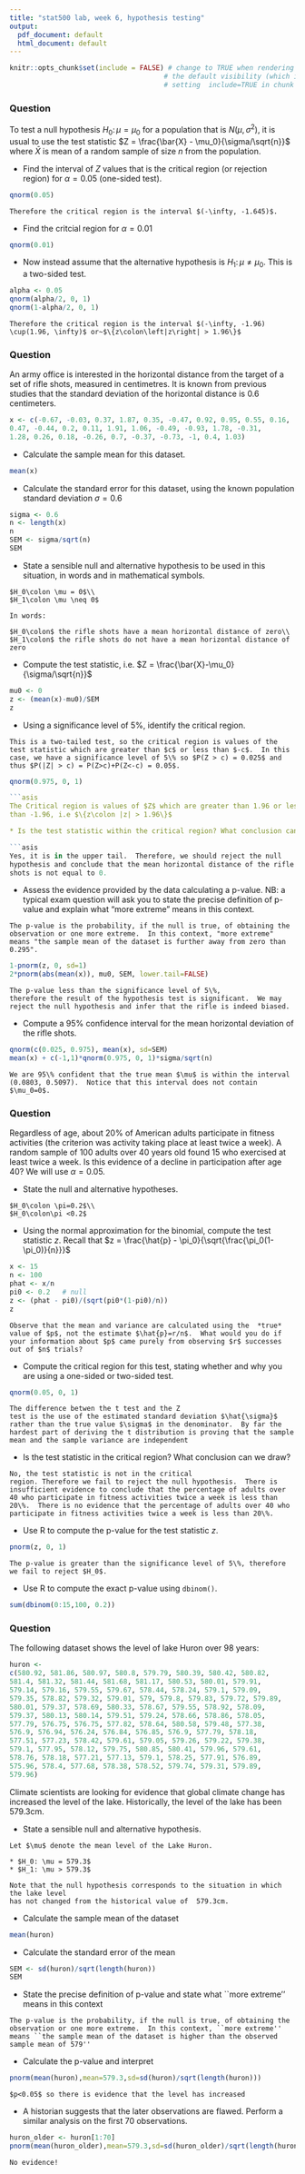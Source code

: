 ```yaml
---
title: "stat500 lab, week 6, hypothesis testing"
output:
  pdf_document: default
  html_document: default
---
```


```r
knitr::opts_chunk$set(include = FALSE) # change to TRUE when rendering solutions; this changes
                                      # the default visibility (which is overridden by explicitly
                                      # setting  include=TRUE in chunk options)
```


### Question

To test a null hypothesis $H_0\colon \mu=\mu_0$ for a population that
is $N(\mu, \sigma^2)$, it is usual to use the test statistic $Z =
\frac{\bar{X} - \mu_0}{\sigma/\sqrt{n}}$ where $\bar{X}$ is mean of a
random sample of size $n$ from the population.

* Find the interval of $Z$ values that is the critical region (or
rejection region) for $\alpha=0.05$ (one-sided test).

```r
qnorm(0.05)
```

```asis
Therefore the critical region is the interval $(-\infty, -1.645)$.
```

* Find the critcial region for $\alpha=0.01$

```r
qnorm(0.01)
```

* Now instead assume that the alternative hypothesis is $H_1\colon \mu
  \neq \mu_0$.  This is a two-sided test.

```r
alpha <- 0.05
qnorm(alpha/2, 0, 1)
qnorm(1-alpha/2, 0, 1)
```

```asis
Therefore the critical region is the interval $(-\infty, -1.96) \cup(1.96, \infty)$ or~$\{z\colon\left|z\right| > 1.96\}$
```

### Question

An army office is interested in the horizontal distance from the target
of a set of rifle shots, measured in centimetres.  It is known from
previous studies that the standard deviation of the horizontal
distance is 0.6 centimeters.

```r
x <- c(-0.67, -0.03, 0.37, 1.87, 0.35, -0.47, 0.92, 0.95, 0.55, 0.16,
0.47, -0.44, 0.2, 0.11, 1.91, 1.06, -0.49, -0.93, 1.78, -0.31,
1.28, 0.26, 0.18, -0.26, 0.7, -0.37, -0.73, -1, 0.4, 1.03)
```

* Calculate the sample mean for this dataset.

```r
mean(x)
```

* Calculate the standard error for this dataset, using the known population standard deviation $\sigma=0.6$

```r
sigma <- 0.6
n <- length(x)
n
SEM <- sigma/sqrt(n)
SEM
```

* State a sensible null and alternative hypothesis to be used in this situation, in words and in mathematical symbols.

```asis
$H_0\colon \mu = 0$\\
$H_1\colon \mu \neq 0$

In words:

$H_0\colon$ the rifle shots have a mean horizontal distance of zero\\
$H_1\colon$ the rifle shots do not have a mean horizontal distance of zero
```

* Compute the test statistic, i.e. $Z = \frac{\bar{X}-\mu_0}{\sigma/\sqrt{n}}$

```r
mu0 <- 0
z <- (mean(x)-mu0)/SEM
z
```

* Using a significance level of 5\%, identify the critical region.

```asis

This is a two-tailed test, so the critical region is values of the
test statistic which are greater than $c$ or less than $-c$.  In this
case, we have a significance level of 5\% so $P(Z > c) = 0.025$ and
thus $P(|Z| > c) = P(Z>c)+P(Z<-c) = 0.05$.
```

```r
qnorm(0.975, 0, 1)

```asis

The Critical region is values of $Z$ which are greater than 1.96 or less
than -1.96, i.e $\{z\colon |z| > 1.96\}$

* Is the test statistic within the critical region? What conclusion can we draw?

```asis

Yes, it is in the upper tail.  Therefore, we should reject the null
hypothesis and conclude that the mean horizontal distance of the rifle
shots is not equal to 0.
```

* Assess the evidence provided by the data calculating a p-value.  NB:
  a typical exam question will ask you to state the precise definition
  of p-value and explain what "more extreme" means in this context.

```asis

The p-value is the probability, if the null is true, of obtaining the
observation or one more extreme.  In this context, "more extreme"
means "the sample mean of the dataset is further away from zero than
0.295".
```

```r
1-pnorm(z, 0, sd=1)
2*pnorm(abs(mean(x)), mu0, SEM, lower.tail=FALSE)
```

```asis

The p-value less than the significance level of 5\%,
therefore the result of the hypothesis test is significant.  We may
reject the null hypothesis and infer that the rifle is indeed biased.
```

* Compute a 95\% confidence interval for the mean horizontal deviation of the rifle shots.

```r
qnorm(c(0.025, 0.975), mean(x), sd=SEM)
mean(x) + c(-1,1)*qnorm(0.975, 0, 1)*sigma/sqrt(n)
```

```asis

We are 95\% confident that the true mean $\mu$ is within the interval
(0.0803, 0.5097).  Notice that this interval does not contain
$\mu_0=0$.
```

### Question

Regardless of age, about 20\% of American adults participate in
fitness activities (the criterion was activity taking place at least
twice a week).  A random sample of 100 adults over 40 years old found
15 who exercised at least twice a week.  Is this evidence of a decline
in participation after age 40?  We will use $\alpha = 0.05$.

* State the null and alternative hypotheses.

```asis
$H_0\colon \pi=0.2$\\
$H_0\colon\pi <0.2$
```

* Using the normal approximation for the binomial, compute the test
  statistic $z$. Recall that $z = \frac{\hat{p} -
  \pi_0}{\sqrt{\frac{\pi_0(1-\pi_0)}{n}}}$

```r
x <- 15
n <- 100
phat <- x/n
pi0 <- 0.2   # null
z <- (phat - pi0)/(sqrt(pi0*(1-pi0)/n))
z
```

```asis
Observe that the mean and variance are calculated using the  *true*
value of $p$, not the estimate $\hat{p}=r/n$.  What would you do if
your information about $p$ came purely from observing $r$ successes
out of $n$ trials?
```

* Compute the critical region for this test, stating whether and why
  you are using a one-sided or two-sided test.


```r
qnorm(0.05, 0, 1)
```

```asis
The difference betwen the t test and the Z
test is the use of the estimated standard deviation $\hat{\sigma}$
rather than the true value $\sigma$ in the denominator.  By far the
hardest part of deriving the t distribution is proving that the sample
mean and the sample variance are independent
```

* Is the test statistic in the critical region? What conclusion can we draw?

```asis
No, the test statistic is not in the critical
region. Therefore we fail to reject the null hypothesis.  There is
insufficient evidence to conclude that the percentage of adults over
40 who participate in fitness activities twice a week is less than
20\%.  There is no evidence that the percentage of adults over 40 who
participate in fitness activities twice a week is less than 20\%.
```

* Use R to compute the p-value for the test statistic $z$.

```r
pnorm(z, 0, 1)
```

```asis
The p-value is greater than the significance level of 5\%, therefore we fail to reject $H_0$.
```

* Use R to compute the exact p-value using `dbinom()`.

```r
sum(dbinom(0:15,100, 0.2))
```

### Question

The following dataset shows the level of lake Huron over 98 years:

```r
huron <- 
c(580.92, 581.86, 580.97, 580.8, 579.79, 580.39, 580.42, 580.82, 
581.4, 581.32, 581.44, 581.68, 581.17, 580.53, 580.01, 579.91, 
579.14, 579.16, 579.55, 579.67, 578.44, 578.24, 579.1, 579.09, 
579.35, 578.82, 579.32, 579.01, 579, 579.8, 579.83, 579.72, 579.89, 
580.01, 579.37, 578.69, 580.33, 578.67, 579.55, 578.92, 578.09, 
579.37, 580.13, 580.14, 579.51, 579.24, 578.66, 578.86, 578.05, 
577.79, 576.75, 576.75, 577.82, 578.64, 580.58, 579.48, 577.38, 
576.9, 576.94, 576.24, 576.84, 576.85, 576.9, 577.79, 578.18, 
577.51, 577.23, 578.42, 579.61, 579.05, 579.26, 579.22, 579.38, 
579.1, 577.95, 578.12, 579.75, 580.85, 580.41, 579.96, 579.61, 
578.76, 578.18, 577.21, 577.13, 579.1, 578.25, 577.91, 576.89, 
575.96, 578.4, 577.68, 578.38, 578.52, 579.74, 579.31, 579.89, 
579.96)
```

Climate scientists are looking for evidence that global climate change has increased the level of the lake.
Historically, the level of the lake has been 579.3cm.

* State a sensible null and alternative hypothesis.

```asis
Let $\mu$ denote the mean level of the Lake Huron.

* $H_0: \mu = 579.3$
* $H_1: \mu > 579.3$

Note that the null hypothesis corresponds to the situation in which the lake level
has not changed from the historical value of  579.3cm.
```

* Calculate the sample mean of the dataset

```r
mean(huron)
```

* Calculate the standard error of the mean

```r
SEM <- sd(huron)/sqrt(length(huron))
SEM
```

*  State the precise definition of p-value and state what ``more extreme'' means in this context

```asis

The p-value is the probability, if the null is true, of obtaining the
observation or one more extreme.  In this context, ``more extreme''
means ``the sample mean of the dataset is higher than the observed
sample mean of 579''
```

* Calculate the p-value and interpret

```r
pnorm(mean(huron),mean=579.3,sd=sd(huron)/sqrt(length(huron)))
```

```asis

$p<0.05$ so there is evidence that the level has increased
```

* A historian suggests that the later observations are flawed.  Perform a similar analysis on the first 70 observations.

```r
huron_older <- huron[1:70]
pnorm(mean(huron_older),mean=579.3,sd=sd(huron_older)/sqrt(length(huron_older)))
```

```asis
No evidence!
```
